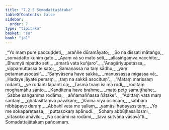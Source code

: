 ```yaml
---
title: "7.2.5 Somadattajātaka"
tableOfContents: false
sidebar:
  order: 7
type: "tipitaka"
basket: "su"
book: "ja1"
---
```



<DynamicBreadcrumb />

<Division number="105" book="ja1">

<Paragraph number="1605" type="verses" book="ja1">
_“Yo maṃ pure paccuḍḍeti,_  
_araññe dūramāyato;_  
_So na dissati mātaṅgo,_  
_somadatto kuhiṃ gato._  

</Paragraph>

</Division>
<Division number="106" book="ja1">

<Paragraph number="1606" type="verses" book="ja1">
_Ayaṃ vā so mato seti,_  
_allasiṅgaṃva vacchito;_  
_Bhumyā nipatito seti,_  
_amarā vata kuñjaro”._  

</Paragraph>

</Division>
<Division number="107" book="ja1">

<Paragraph number="1607" type="verses" book="ja1">
_“Anagāriyupetassa,_  
_vippamuttassa te sato;_  
_Samaṇassa na taṃ sādhu,_  
_yaṃ petamanusocasi”._  

</Paragraph>

</Division>
<Division number="108" book="ja1">

<Paragraph number="1608" type="verses" book="ja1">
_“Saṃvāsena have sakka,_  
_manussassa migassa vā;_  
_Hadaye jāyate pemaṃ,_  
_taṃ na sakkā asocituṃ”._  

</Paragraph>

</Division>
<Division number="109" book="ja1">

<Paragraph number="1609" type="verses" book="ja1">
_“Mataṃ marissaṃ rodanti,_  
_ye rudanti lapanti ca;_  
_Tasmā tvaṃ isi mā rodi,_  
_roditaṃ moghamāhu santo._  

</Paragraph>

</Division>
<Division number="110" book="ja1">

<Paragraph number="1610" type="verses" book="ja1">
_Kanditena have brahme,_  
_mato peto samuṭṭhahe;_  
_Sabbe saṅgamma rodāma,_  
_aññamaññassa ñātake”._  

</Paragraph>

</Division>
<Division number="111" book="ja1">

<Paragraph number="1611" type="verses" book="ja1">
_“Ādittaṃ vata maṃ santaṃ,_  
_ghatasittaṃva pāvakaṃ;_  
_Vārinā viya osiñcaṃ,_  
_sabbaṃ nibbāpaye daraṃ._  

</Paragraph>

</Division>
<Division number="112" book="ja1">

<Paragraph number="1612" type="verses" book="ja1">
_Abbahī vata me sallaṃ,_  
_yamāsi hadayassitaṃ;_  
_Yo me sokaparetassa,_  
_puttasokaṃ apānudi._  

</Paragraph>

</Division>
<Division number="113" book="ja1">

<Paragraph number="1613" type="verses" book="ja1">
_Sohaṃ abbūḷhasallosmi,_  
_vītasoko anāvilo;_  
_Na socāmi na rodāmi,_  
_tava sutvāna vāsavā”ti._  


</Paragraph>
</Division>

<Paragraph number="1614" type="center" book="ja1">
Somadattajātakaṃ pañcamaṃ.
</Paragraph>